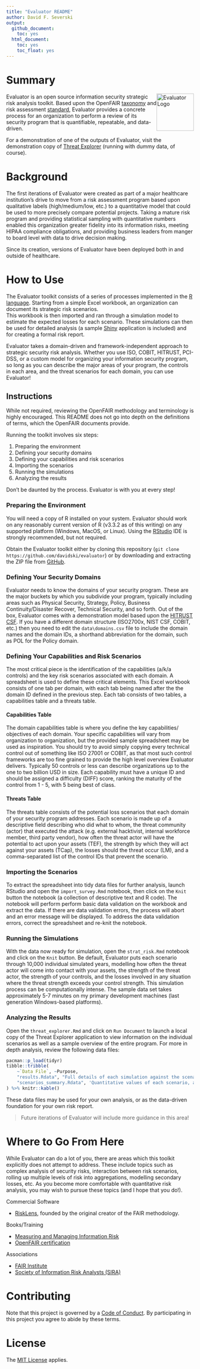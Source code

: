 ```yaml
---
title: "Evaluator README"
author: David F. Severski
output:
  github_document:
    toc: yes
  html_document:
    toc: yes
    toc_float: yes
---
```



# Summary

<img alt="Evaluator Logo" title="Evaluator" src="img/evaluator_logo.jpg" width="100" style="float:right;width:100px;"/>

Evaluator is an open source information security strategic risk 
analysis toolkit. Based upon the OpenFAIR
[taxonomy](https://www2.opengroup.org/ogsys/catalog/C13K) and 
risk assessment [standard](https://www2.opengroup.org/ogsys/catalog/C13G), 
Evaluator provides a concrete process for an organization to perform a 
review of its security program that is quantifiable, repeatable, and 
data-driven.

For a demonstration of one of the outputs of Evaluator, visit the demonstration 
copy of [Threat Explorer](https://davidski.shinyapps.io/threat_explorer) 
(running with dummy data, of course).

# Background

The first iterations of Evaluator were created as part of a major healthcare 
institution's drive to move from a risk assessment program based upon 
qualitative labels (high/medium/low, etc.) to a quantitative model that could 
be used to more precisely compare potential projects. Taking a mature risk 
program and providing statistical sampling with quantitative numbers enabled 
this organization greater fidelity into its information risks, meeting HIPAA 
compliance obligations, and providing business leaders from manger to board 
level with data to drive decision making.

Since its creation, versions of Evaluator have been deployed both in and 
outside of healthcare.

# How to Use

The Evaluator toolkit consists of a series of processes implemented in 
the [R language](https://www.r-project.org/). Starting from a simple 
Excel workbook, an organization can document its strategic risk scenarios.  
This workbook is then imported and ran through a simulation model to estimate 
the expected losses for each scenario. These simulations can then be used for
detailed analysis (a sample  [Shiny](https://shiny.rstudio.com/) application 
is included) and for creating a formal risk report.

Evaluator takes a domain-driven and framework-independent approach to strategic 
security risk analysis. Whether you use ISO, COBIT, HITRUST, PCI-DSS, or a 
custom model for organizing your information security program, so long as 
you can describe the major areas of your program, the controls in each area, 
and the threat scenarios for each domain, you can use Evaluator!

## Instructions

While not required, reviewing the OpenFAIR methodology and terminology is 
highly encouraged. This README does not go into depth on the definitions of 
terms, which the OpenFAIR documents provide.

Running the toolkit involves six steps:

1. Preparing the environment
2. Defining your security domains
3. Defining your capabilities and risk scenarios
4. Importing the scenarios
5. Running the simulations
6. Analyzing the results

Don't be daunted by the process. Evaluator is with you at every step!

### Preparing the Environment

You will need a copy of R installed on your system. Evaluator should work on 
any reasonably current version of R (v3.3.2 as of this writing) on any 
supported platform (Windows, MacOS, or Linux). Using the
[RStudio](https://www.rstudio.com/) IDE is strongly recommended, but not 
required.

Obtain the Evaluator toolkit either by cloning this repository 
(`git clone https://github.com/davidski/evaluator`) or by downloading and 
extracting the ZIP file from 
[GitHub](https://github.com/davidski/evaluator/archive/master.zip).

### Defining Your Security Domains

Evaluator needs to know the domains of your security program. These are the 
major buckets by which you subdivide your program, typically including areas 
such as Physical Security, Strategy, Policy, Business Continuity/Disaster 
Recover, Technical Security, and so forth. Out of the box, Evaluator comes 
with a demonstration model based upon the 
[HITRUST CSF](https://hitrustalliance.net/hitrust-csf/). If you have a 
different domain structure (ISO2700x, NIST CSF, COBIT, etc.) then you 
need to edit the `data\domains.csv` file to include the domain names and the 
domain IDs, a shorthand abbreviation for the domain, such as POL for the Policy 
domain.

### Defining Your Capabilities and Risk Scenarios

The most critical piece is the identification of the capabilities (a/k/a 
controls) and the key risk scenarios associated with each domain. A spreadsheet 
is used to define these critical elements. This Excel workbook consists of 
one tab per domain, with each tab being named after the the domain ID defined 
in the previous step. Each tab consists of two tables, a capabilities table 
and a threats table.

#### Capabilities Table

The domain capabilities table is where you define the key capabilities/
objectives of each domain. Your specific capabilities will vary from organization 
to organization, but the provided sample spreadsheet may be used as inspiration. 
You should try to avoid simply copying every technical control out of something 
like ISO 27001 or COBIT, as that most such control frameworks are too fine 
grained to provide the high level overview Evaluator delivers. Typically 50 
controls or less can  describe organizations up to the one to two billion USD 
in size. Each  capability must have a unique ID and should be assigned a 
difficulty (DIFF)  score, ranking the maturity of the control from 1 - 5, 
with 5 being best of  class.

#### Threats Table

The threats table consists of the potential loss scenarios that each domain 
of your security program addresses. Each scenario is made up of a descriptive 
field describing who did what to whom, the threat community (actor) that 
executed the attack (e.g. external hacktivist, internal workforce member, 
third party vendor), how often the threat actor will have the potential to 
act upon your assets (TEF), the strength by which they will act against your 
assets (TCap), the losses should the threat occur (LM), and a comma-separated 
list of the control IDs that prevent the scenario.

### Importing the Scenarios

To extract the spreadsheet into tidy data files for further analysis, launch 
RStudio and open the `import_survey.Rmd` notebook, then click on the `Knit` 
button the notebook (a collection of descriptive text and R code). The 
notebook will perform perform basic data validation on the workbook 
and extract the data. If there are data validation errors, the process will 
abort and an error message will be displayed. To address the data validation 
errors, correct the spreadsheet and re-knit the notebook.

### Running the Simulations

With the data now ready for simulation, open the `strat_risk.Rmd` notebook and
click on the `Knit` button. Be default, Evaluator puts each scenario through 
10,000 individual simulated years, modelling how often the threat actor will 
come into contact with your assets, the strength of the threat actor, the 
strength of your controls, and the losses involved in any situation where the 
threat strength exceeds your control strength. This simulation process can be 
computationally intense. The sample data set takes approximately 5-7 minutes on 
my primary development machines (last generation Windows-based platforms).

### Analyzing the Results

Open the `threat_explorer.Rmd` and click on `Run Document` to launch a local 
copy of the Threat Explorer application to view information on the individual 
scenarios as well as a sample overview of the entire program. For more in depth 
analysis, review the following data files:

```r
pacman::p_load(tidyr)
tibble::tribble(
    ~`Data File`, ~Purpose,
    "results.Rdata", "Full details of each simulation against the scenarios",
    "scenarios_summary.Rdata", 'Quantitative values of each scenario, as converted from the qualitative spreadsheet'
) %>% knitr::kable()
```

These data files may be used for your own analysis, or as the data-driven 
foundation for your own risk report.

> Future iterations of Evaluator will include more guidance in this area!
  
# Where to Go From Here

While Evaluator can do a lot of you, there are areas which this toolkit 
explicitly does not attempt to address. These include topics such as 
complex analysis of security risks, interaction between risk scenarios, 
rolling up multiple levels of risk into aggregations, modelling secondary 
losses, etc. As you become more comfortable with quantitative risk 
analysis, you may wish to pursue these topics (and I hope that you do!). 

Commercial Software

- [RiskLens](http://www.risklens.com/), founded by the original 
creator of the FAIR methodology.

Books/Training

- [Measuring and Managing Information Risk](https://smile.amazon.com/gp/product/0124202314)
- [OpenFAIR certification](http://www.opengroup.org/certifications/openfair)

Associations

- [FAIR Institute](http://www.fairinstitute.org/)
- [Society of Information Risk Analysts (SIRA)](https://www.societyinforisk.org/)

# Contributing

Note that this project is governed by a [Code of Conduct](./CODE_OF_CONDUCT.md). 
By participating in this project you agree to abide by these terms.

# License

The [MIT License](LICENSE) applies.